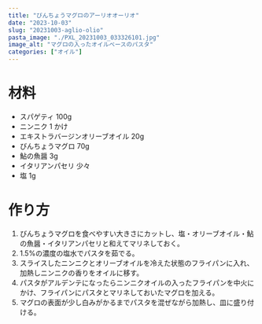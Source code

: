```yaml
---
title: "びんちょうマグロのアーリオオーリオ"
date: "2023-10-03"
slug: "20231003-aglio-olio"
pasta_image: "./PXL_20231003_033326101.jpg"
image_alt: "マグロの入ったオイルベースのパスタ"
categories: ["オイル"]
---
```


# 材料

- スパゲティ 100g
- ニンニク 1 かけ
- エキストラバージンオリーブオイル 20g
- びんちょうマグロ 70g
- 鮎の魚醤 3g
- イタリアンパセリ 少々
- 塩 1g

# 作り方

1. びんちょうマグロを食べやすい大きさにカットし、塩・オリーブオイル・鮎の魚醤・イタリアンパセリと和えてマリネしておく。
2. 1.5%の濃度の塩水でパスタを茹でる。
3. スライスしたニンニクとオリーブオイルを冷えた状態のフライパンに入れ、加熱しニンニクの香りをオイルに移す。
4. パスタがアルデンテになったらニンニクオイルの入ったフライパンを中火にかけ、フライパンにパスタとマリネしておいたマグロを加える。
5. マグロの表面が少し白みがかるまでパスタを混ぜながら加熱し、皿に盛り付ける。
